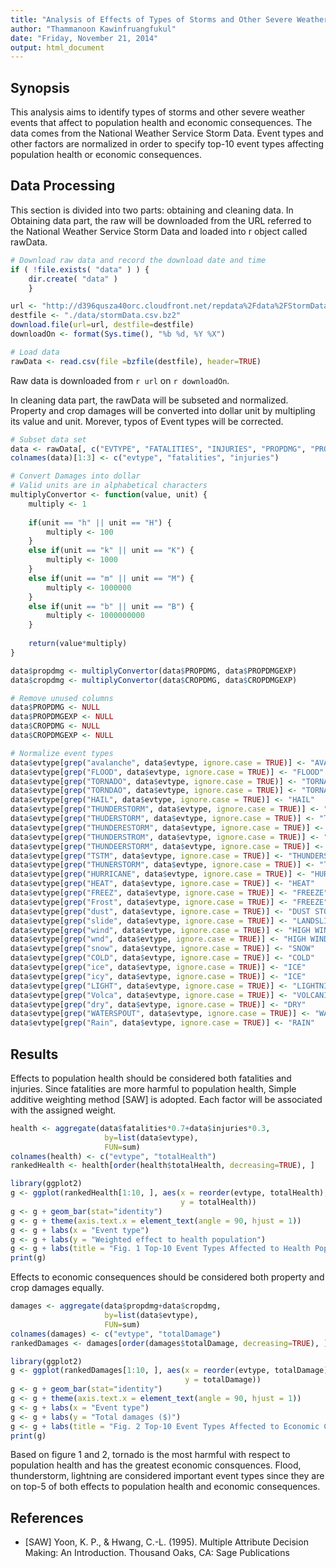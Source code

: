 ```yaml
---
title: "Analysis of Effects of Types of Storms and Other Severe Weather Events"
author: "Thammanoon Kawinfruangfukul"
date: "Friday, November 21, 2014"
output: html_document
---
```


## Synopsis
This analysis aims to identify types of storms and other severe weather events that affect to population health and economic consequences. The data comes from the National Weather Service Storm Data. Event types and other factors are normalized in order to specify top-10 event types affecting population health or economic consequences.

## Data Processing
This section is divided into two parts: obtaining and cleaning data. In Obtaining data part, the raw will be downloaded from the URL referred to the National Weather Service Storm Data and loaded into r object called rawData.

```r
# Download raw data and record the download date and time
if ( !file.exists( "data" ) ) {
    dir.create( "data" )
    }

url <- "http://d396qusza40orc.cloudfront.net/repdata%2Fdata%2FStormData.csv.bz2"
destfile <- "./data/stormData.csv.bz2"
download.file(url=url, destfile=destfile)
downloadOn <- format(Sys.time(), "%b %d, %Y %X")

# Load data
rawData <- read.csv(file =bzfile(destfile), header=TRUE)
```

Raw data is downloaded from `r url` on `r downloadOn`.  

In cleaning data part, the rawData will be subseted and normalized. Property and crop damages will be converted into dollar unit by multipling its value and unit. Morever, typos of Event types will be corrected.

```r
# Subset data set
data <- rawData[, c("EVTYPE", "FATALITIES", "INJURIES", "PROPDMG", "PROPDMGEXP", "CROPDMG", "CROPDMGEXP")]
colnames(data)[1:3] <- c("evtype", "fatalities", "injuries")

# Convert Damages into dollar
# Valid units are in alphabetical characters
multiplyConvertor <- function(value, unit) {
    multiply <- 1
    
    if(unit == "h" || unit == "H") {
        multiply <- 100
    }
    else if(unit == "k" || unit == "K") {
        multiply <- 1000
    }
    else if(unit == "m" || unit == "M") {
        multiply <- 1000000
    }
    else if(unit == "b" || unit == "B") {
        multiply <- 1000000000
    }
    
    return(value*multiply)
}

data$propdmg <- multiplyConvertor(data$PROPDMG, data$PROPDMGEXP)
data$cropdmg <- multiplyConvertor(data$CROPDMG, data$CROPDMGEXP)

# Remove unused columns
data$PROPDMG <- NULL
data$PROPDMGEXP <- NULL
data$CROPDMG <- NULL
data$CROPDMGEXP <- NULL

# Normalize event types
data$evtype[grep("avalanche", data$evtype, ignore.case = TRUE)] <- "AVALANCHE"
data$evtype[grep("FLOOD", data$evtype, ignore.case = TRUE)] <- "FLOOD"
data$evtype[grep("TORNADO", data$evtype, ignore.case = TRUE)] <- "TORNADO"
data$evtype[grep("TORNDAO", data$evtype, ignore.case = TRUE)] <- "TORNADO"
data$evtype[grep("HAIL", data$evtype, ignore.case = TRUE)] <- "HAIL"
data$evtype[grep("THUNDERSTORM", data$evtype, ignore.case = TRUE)] <- "THUNDERSTORM"
data$evtype[grep("THUDERSTORM", data$evtype, ignore.case = TRUE)] <- "THUNDERSTORM"
data$evtype[grep("THUNDERESTORM", data$evtype, ignore.case = TRUE)] <- "THUNDERSTORM"
data$evtype[grep("THUNDERSTROM", data$evtype, ignore.case = TRUE)] <- "THUNDERSTORM"
data$evtype[grep("THUNDEERSTORM", data$evtype, ignore.case = TRUE)] <- "THUNDERSTORM"
data$evtype[grep("TSTM", data$evtype, ignore.case = TRUE)] <- "THUNDERSTORM"
data$evtype[grep("THUNERSTORM", data$evtype, ignore.case = TRUE)] <- "THUNDERSTORM"
data$evtype[grep("HURRICANE", data$evtype, ignore.case = TRUE)] <- "HURRICANE"
data$evtype[grep("HEAT", data$evtype, ignore.case = TRUE)] <- "HEAT"
data$evtype[grep("FREEZ", data$evtype, ignore.case = TRUE)] <- "FREEZE"
data$evtype[grep("Frost", data$evtype, ignore.case = TRUE)] <- "FREEZE"
data$evtype[grep("dust", data$evtype, ignore.case = TRUE)] <- "DUST STORM"
data$evtype[grep("slide", data$evtype, ignore.case = TRUE)] <- "LANDSLIDE"
data$evtype[grep("wind", data$evtype, ignore.case = TRUE)] <- "HIGH WIND"
data$evtype[grep("wnd", data$evtype, ignore.case = TRUE)] <- "HIGH WIND"
data$evtype[grep("snow", data$evtype, ignore.case = TRUE)] <- "SNOW"
data$evtype[grep("COLD", data$evtype, ignore.case = TRUE)] <- "COLD"
data$evtype[grep("ice", data$evtype, ignore.case = TRUE)] <- "ICE"
data$evtype[grep("icy", data$evtype, ignore.case = TRUE)] <- "ICE"
data$evtype[grep("LIGHT", data$evtype, ignore.case = TRUE)] <- "LIGHTNING"
data$evtype[grep("Volca", data$evtype, ignore.case = TRUE)] <- "VOLCANIC ERUPTION"
data$evtype[grep("dry", data$evtype, ignore.case = TRUE)] <- "DRY"
data$evtype[grep("WATERSPOUT", data$evtype, ignore.case = TRUE)] <- "WATERSPOUT"
data$evtype[grep("Rain", data$evtype, ignore.case = TRUE)] <- "RAIN"
```

## Results
Effects to population health should be considered both fatalities and injuries. Since fatalities are more harmful to population health, Simple additive weighting method [SAW] is adopted. Each factor will be associated with the assigned weight.
```r
health <- aggregate(data$fatalities*0.7+data$injuries*0.3,
                     by=list(data$evtype),
                     FUN=sum)
colnames(health) <- c("evtype", "totalHealth")
rankedHealth <- health[order(health$totalHealth, decreasing=TRUE), ]

library(ggplot2)
g <- ggplot(rankedHealth[1:10, ], aes(x = reorder(evtype, totalHealth), 
                                      y = totalHealth))
g <- g + geom_bar(stat="identity")
g <- g + theme(axis.text.x = element_text(angle = 90, hjust = 1))
g <- g + labs(x = "Event type")
g <- g + labs(y = "Weighted effect to health population")
g <- g + labs(title = "Fig. 1 Top-10 Event Types Affected to Health Population")
print(g)
```

Effects to economic consequences should be considered both property and crop damages equally.
```r
damages <- aggregate(data$propdmg+data$cropdmg,
                     by=list(data$evtype),
                     FUN=sum)
colnames(damages) <- c("evtype", "totalDamage")
rankedDamages <- damages[order(damages$totalDamage, decreasing=TRUE), ]

library(ggplot2)
g <- ggplot(rankedDamages[1:10, ], aes(x = reorder(evtype, totalDamage), 
                                       y = totalDamage))
g <- g + geom_bar(stat="identity")
g <- g + theme(axis.text.x = element_text(angle = 90, hjust = 1))
g <- g + labs(x = "Event type")
g <- g + labs(y = "Total damages ($)")
g <- g + labs(title = "Fig. 2 Top-10 Event Types Affected to Economic Consequences")
print(g)
```

Based on figure 1 and 2, tornado is the most harmful with respect to population health and has the greatest economic consquences. Flood, thunderstorm, lightning are considered important event types since they are on top-5 of both effects to population health and economic consequences.

## References
* [SAW] Yoon, K. P., & Hwang, C.-L. (1995). Multiple Attribute Decision Making: An Introduction. Thousand Oaks, CA: Sage Publications
